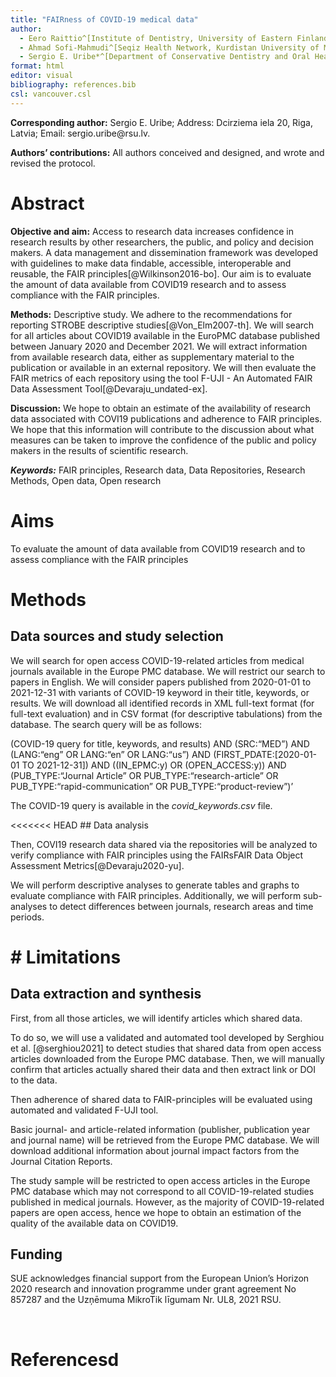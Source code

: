 ```yaml
---
title: "FAIRness of COVID-19 medical data"
author:
  - Eero Raittio^[Institute of Dentistry, University of Eastern Finland, Kuopio, Finland.; eero.raittio@uef.fi]
  - Ahmad Sofi-Mahmudi^[Seqiz Health Network, Kurdistan University of Medical Sciences, Seqiz, Iran.; a.sofimahmudi@gmail.com]
  - Sergio E. Uribe*^[Department of Conservative Dentistry and Oral Health & Bioinformatics Research Unit, Riga Stradins University, Riga, Latvia.; sergio.uribe@rsu.lv] ^[School of Dentistry, Universidad Austral de Chile, Valdivia, Chile]
format: html
editor: visual
bibliography: references.bib
csl: vancouver.csl
---
```


**Corresponding author:** Sergio E. Uribe; Address: Dcirziema iela 20, Riga, Latvia; Email: sergio.uribe@rsu.lv.

**Authors' contributions:** All authors conceived and designed, and wrote and revised the protocol.

# Abstract

**Objective and aim:** Access to research data increases confidence in research results by other researchers, the public, and policy and decision makers. A data management and dissemination framework was developed with guidelines to make data findable, accessible, interoperable and reusable, the FAIR principles[@Wilkinson2016-bo]. Our aim is to evaluate the amount of data available from COVID19 research and to assess compliance with the FAIR principles.

**Methods:** Descriptive study. We adhere to the recommendations for reporting STROBE descriptive studies[@Von_Elm2007-th]. We will search for all articles about COVID19 available in the EuroPMC database published between January 2020 and December 2021. We will extract information from available research data, either as supplementary material to the publication or available in an external repository. We will then evaluate the FAIR metrics of each repository using the tool F-UJI - An Automated FAIR Data Assessment Tool[@Devaraju_undated-ex].

**Discussion:** We hope to obtain an estimate of the availability of research data associated with COVI19 publications and adherence to FAIR principles. We hope that this information will contribute to the discussion about what measures can be taken to improve the confidence of the public and policy makers in the results of scientific research.

***Keywords:*** FAIR principles, Research data, Data Repositories, Research Methods, Open data, Open research

# Aims

To evaluate the amount of data available from COVID19 research and to assess compliance with the FAIR principles

# Methods

## Data sources and study selection

We will search for open access COVID-19-related articles from medical journals available in the Europe PMC database. We will restrict our search to papers in English. We will consider papers published from 2020-01-01 to 2021-12-31 with variants of COVID-19 keyword in their title, keywords, or results. We will download all identified records in XML full-text format (for full-text evaluation) and in CSV format (for descriptive tabulations) from the database. The search query will be as follows:

(COVID-19 query for title, keywords, and results) AND (SRC:"MED") AND (LANG:"eng" OR LANG:"en" OR LANG:"us") AND (FIRST_PDATE:\[2020-01-01 TO 2021-12-31\]) AND ((IN_EPMC:y) OR (OPEN_ACCESS:y)) AND (PUB_TYPE:"Journal Article" OR PUB_TYPE:"research-article" OR PUB_TYPE:"rapid-communication" OR PUB_TYPE:"product-review")'

The COVID-19 query is available in the *covid_keywords.csv* file.

<<<<<<< HEAD
## Data analysis

Then, COVI19 research data shared via the repositories will be analyzed to verify compliance with FAIR principles using the FAIRsFAIR Data Object Assessment Metrics[@Devaraju2020-yu].

We will perform descriptive analyses to generate tables and graphs to evaluate compliance with FAIR principles. Additionally, we will perform sub-analyses to detect differences between journals, research areas and time periods.

# Limitations
=======
## Data extraction and synthesis

First, from all those articles, we will identify articles which shared data. 

To do so, we will use a validated and automated tool developed by Serghiou et al. [@serghiou2021] to detect studies that shared data from open access articles downloaded from the Europe PMC database. Then, we will manually confirm that articles actually shared their data and then extract link or DOI to the data.

Then adherence of shared data to FAIR-principles will be evaluated using automated and validated F-UJI tool.

Basic journal- and article-related information (publisher, publication year and journal name) will be retrieved from the Europe PMC database. We will download additional information about journal impact factors from the Journal Citation Reports.


The study sample will be restricted to open access articles in the Europe PMC database which may not correspond to all COVID-19-related studies published in medical journals. However, as the majority of COVID-19-related papers are open access, hence we hope to obtain an estimation of the quality of the available data on COVID19.

## Funding

SUE acknowledges financial support from the European Union's Horizon 2020 research and innovation programme under grant agreement No 857287 and the Uzņēmuma MikroTik līgumam Nr. UL8, 2021 RSU.

\

# Referencesd
